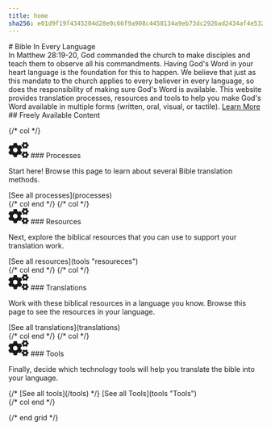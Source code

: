 ```yaml
---
title: home
sha256: e01d9f19f4345204d28e0c66f9a908c4458134a9eb73dc2926ad2434af4e532c
---
```


<div
  class="min-h-screen grid place-content-center bg-#555 bg-blend-multiply bg-cover bg-fixed bg-center-bottom py-30"
  style={`background-image: url("/images/bgbk.jpeg")`}
>
  <div class="max-w-prose mx-auto text-white px-4">
    <div class="text-center font-700 mb-12">
    # Bible In Every Language
    </div>
    In Matthew 28:19-20, God commanded the church to make disciples and teach them
    to observe all his commandments. Having God's Word in your heart language is
    the foundation for this to happen. We believe that just as this mandate to the
    church applies to every believer in every language, so does the responsibility
    of making sure God's Word is available. This website provides translation processes,
    resources and tools to help you make God's Word available in multiple forms (written,
    oral, visual, or tactile).
    <a
      href="#freely-available-content"
      class="text-center text-white px-10 py-4 border  font-700  decoration-none border-white border-2 rounded block h-20 w-72 bg-transparent mx-auto mt-8"
    >
      Learn More
    </a>
  </div>
</div>

<div class="container mx-auto py-32 px-4">
<div class="text-center mb-8">
## Freely Available Content
</div>
<div class="grid grid-cols-[repeat(auto-fit,_minmax(200px,1fr))] gap-6 lg:gap-10">

{/* col */}

  <div class="flex flex-col justify-between">
  <div class="text-[#954547] flex gap-2 items-center">
<svg xmlns="http://www.w3.org/2000/svg" width="40" height="32" viewBox="0 0 640 512"><path fill="currentColor" d="m512.1 191l-8.2 14.3c-3 5.3-9.4 7.5-15.1 5.4c-11.8-4.4-22.6-10.7-32.1-18.6c-4.6-3.8-5.8-10.5-2.8-15.7l8.2-14.3c-6.9-8-12.3-17.3-15.9-27.4h-16.5c-6 0-11.2-4.3-12.2-10.3c-2-12-2.1-24.6 0-37.1c1-6 6.2-10.4 12.2-10.4h16.5c3.6-10.1 9-19.4 15.9-27.4l-8.2-14.3c-3-5.2-1.9-11.9 2.8-15.7c9.5-7.9 20.4-14.2 32.1-18.6c5.7-2.1 12.1.1 15.1 5.4l8.2 14.3c10.5-1.9 21.2-1.9 31.7 0L552 6.3c3-5.3 9.4-7.5 15.1-5.4c11.8 4.4 22.6 10.7 32.1 18.6c4.6 3.8 5.8 10.5 2.8 15.7l-8.2 14.3c6.9 8 12.3 17.3 15.9 27.4h16.5c6 0 11.2 4.3 12.2 10.3c2 12 2.1 24.6 0 37.1c-1 6-6.2 10.4-12.2 10.4h-16.5c-3.6 10.1-9 19.4-15.9 27.4l8.2 14.3c3 5.2 1.9 11.9-2.8 15.7c-9.5 7.9-20.4 14.2-32.1 18.6c-5.7 2.1-12.1-.1-15.1-5.4l-8.2-14.3c-10.4 1.9-21.2 1.9-31.7 0zm-10.5-58.8c38.5 29.6 82.4-14.3 52.8-52.8c-38.5-29.7-82.4 14.3-52.8 52.8zM386.3 286.1l33.7 16.8c10.1 5.8 14.5 18.1 10.5 29.1c-8.9 24.2-26.4 46.4-42.6 65.8c-7.4 8.9-20.2 11.1-30.3 5.3l-29.1-16.8c-16 13.7-34.6 24.6-54.9 31.7v33.6c0 11.6-8.3 21.6-19.7 23.6c-24.6 4.2-50.4 4.4-75.9 0c-11.5-2-20-11.9-20-23.6V418c-20.3-7.2-38.9-18-54.9-31.7L74 403c-10 5.8-22.9 3.6-30.3-5.3c-16.2-19.4-33.3-41.6-42.2-65.7c-4-10.9.4-23.2 10.5-29.1l33.3-16.8c-3.9-20.9-3.9-42.4 0-63.4L12 205.8c-10.1-5.8-14.6-18.1-10.5-29c8.9-24.2 26-46.4 42.2-65.8c7.4-8.9 20.2-11.1 30.3-5.3l29.1 16.8c16-13.7 34.6-24.6 54.9-31.7V57.1c0-11.5 8.2-21.5 19.6-23.5c24.6-4.2 50.5-4.4 76-.1c11.5 2 20 11.9 20 23.6v33.6c20.3 7.2 38.9 18 54.9 31.7l29.1-16.8c10-5.8 22.9-3.6 30.3 5.3c16.2 19.4 33.2 41.6 42.1 65.8c4 10.9.1 23.2-10 29.1l-33.7 16.8c3.9 21 3.9 42.5 0 63.5zm-117.6 21.1c59.2-77-28.7-164.9-105.7-105.7c-59.2 77 28.7 164.9 105.7 105.7zm243.4 182.7l-8.2 14.3c-3 5.3-9.4 7.5-15.1 5.4c-11.8-4.4-22.6-10.7-32.1-18.6c-4.6-3.8-5.8-10.5-2.8-15.7l8.2-14.3c-6.9-8-12.3-17.3-15.9-27.4h-16.5c-6 0-11.2-4.3-12.2-10.3c-2-12-2.1-24.6 0-37.1c1-6 6.2-10.4 12.2-10.4h16.5c3.6-10.1 9-19.4 15.9-27.4l-8.2-14.3c-3-5.2-1.9-11.9 2.8-15.7c9.5-7.9 20.4-14.2 32.1-18.6c5.7-2.1 12.1.1 15.1 5.4l8.2 14.3c10.5-1.9 21.2-1.9 31.7 0l8.2-14.3c3-5.3 9.4-7.5 15.1-5.4c11.8 4.4 22.6 10.7 32.1 18.6c4.6 3.8 5.8 10.5 2.8 15.7l-8.2 14.3c6.9 8 12.3 17.3 15.9 27.4h16.5c6 0 11.2 4.3 12.2 10.3c2 12 2.1 24.6 0 37.1c-1 6-6.2 10.4-12.2 10.4h-16.5c-3.6 10.1-9 19.4-15.9 27.4l8.2 14.3c3 5.2 1.9 11.9-2.8 15.7c-9.5 7.9-20.4 14.2-32.1 18.6c-5.7 2.1-12.1-.1-15.1-5.4l-8.2-14.3c-10.4 1.9-21.2 1.9-31.7 0zM501.6 431c38.5 29.6 82.4-14.3 52.8-52.8c-38.5-29.6-82.4 14.3-52.8 52.8z"/></svg>
  ### Processes
  </div>
<p class="my-4"> Start here! Browse this page to learn about several Bible translation methods. </p>
  <span class="block">
[See all processes](processes)
  </span>
  </div>
{/* col end */}
{/* col */}
  <div class="flex flex-col justify-between">
  <div class="text-[#d89234] flex gap-2 items-center">
<svg xmlns="http://www.w3.org/2000/svg" width="40" height="32" viewBox="0 0 640 512"><path fill="currentColor" d="m512.1 191l-8.2 14.3c-3 5.3-9.4 7.5-15.1 5.4c-11.8-4.4-22.6-10.7-32.1-18.6c-4.6-3.8-5.8-10.5-2.8-15.7l8.2-14.3c-6.9-8-12.3-17.3-15.9-27.4h-16.5c-6 0-11.2-4.3-12.2-10.3c-2-12-2.1-24.6 0-37.1c1-6 6.2-10.4 12.2-10.4h16.5c3.6-10.1 9-19.4 15.9-27.4l-8.2-14.3c-3-5.2-1.9-11.9 2.8-15.7c9.5-7.9 20.4-14.2 32.1-18.6c5.7-2.1 12.1.1 15.1 5.4l8.2 14.3c10.5-1.9 21.2-1.9 31.7 0L552 6.3c3-5.3 9.4-7.5 15.1-5.4c11.8 4.4 22.6 10.7 32.1 18.6c4.6 3.8 5.8 10.5 2.8 15.7l-8.2 14.3c6.9 8 12.3 17.3 15.9 27.4h16.5c6 0 11.2 4.3 12.2 10.3c2 12 2.1 24.6 0 37.1c-1 6-6.2 10.4-12.2 10.4h-16.5c-3.6 10.1-9 19.4-15.9 27.4l8.2 14.3c3 5.2 1.9 11.9-2.8 15.7c-9.5 7.9-20.4 14.2-32.1 18.6c-5.7 2.1-12.1-.1-15.1-5.4l-8.2-14.3c-10.4 1.9-21.2 1.9-31.7 0zm-10.5-58.8c38.5 29.6 82.4-14.3 52.8-52.8c-38.5-29.7-82.4 14.3-52.8 52.8zM386.3 286.1l33.7 16.8c10.1 5.8 14.5 18.1 10.5 29.1c-8.9 24.2-26.4 46.4-42.6 65.8c-7.4 8.9-20.2 11.1-30.3 5.3l-29.1-16.8c-16 13.7-34.6 24.6-54.9 31.7v33.6c0 11.6-8.3 21.6-19.7 23.6c-24.6 4.2-50.4 4.4-75.9 0c-11.5-2-20-11.9-20-23.6V418c-20.3-7.2-38.9-18-54.9-31.7L74 403c-10 5.8-22.9 3.6-30.3-5.3c-16.2-19.4-33.3-41.6-42.2-65.7c-4-10.9.4-23.2 10.5-29.1l33.3-16.8c-3.9-20.9-3.9-42.4 0-63.4L12 205.8c-10.1-5.8-14.6-18.1-10.5-29c8.9-24.2 26-46.4 42.2-65.8c7.4-8.9 20.2-11.1 30.3-5.3l29.1 16.8c16-13.7 34.6-24.6 54.9-31.7V57.1c0-11.5 8.2-21.5 19.6-23.5c24.6-4.2 50.5-4.4 76-.1c11.5 2 20 11.9 20 23.6v33.6c20.3 7.2 38.9 18 54.9 31.7l29.1-16.8c10-5.8 22.9-3.6 30.3 5.3c16.2 19.4 33.2 41.6 42.1 65.8c4 10.9.1 23.2-10 29.1l-33.7 16.8c3.9 21 3.9 42.5 0 63.5zm-117.6 21.1c59.2-77-28.7-164.9-105.7-105.7c-59.2 77 28.7 164.9 105.7 105.7zm243.4 182.7l-8.2 14.3c-3 5.3-9.4 7.5-15.1 5.4c-11.8-4.4-22.6-10.7-32.1-18.6c-4.6-3.8-5.8-10.5-2.8-15.7l8.2-14.3c-6.9-8-12.3-17.3-15.9-27.4h-16.5c-6 0-11.2-4.3-12.2-10.3c-2-12-2.1-24.6 0-37.1c1-6 6.2-10.4 12.2-10.4h16.5c3.6-10.1 9-19.4 15.9-27.4l-8.2-14.3c-3-5.2-1.9-11.9 2.8-15.7c9.5-7.9 20.4-14.2 32.1-18.6c5.7-2.1 12.1.1 15.1 5.4l8.2 14.3c10.5-1.9 21.2-1.9 31.7 0l8.2-14.3c3-5.3 9.4-7.5 15.1-5.4c11.8 4.4 22.6 10.7 32.1 18.6c4.6 3.8 5.8 10.5 2.8 15.7l-8.2 14.3c6.9 8 12.3 17.3 15.9 27.4h16.5c6 0 11.2 4.3 12.2 10.3c2 12 2.1 24.6 0 37.1c-1 6-6.2 10.4-12.2 10.4h-16.5c-3.6 10.1-9 19.4-15.9 27.4l8.2 14.3c3 5.2 1.9 11.9-2.8 15.7c-9.5 7.9-20.4 14.2-32.1 18.6c-5.7 2.1-12.1-.1-15.1-5.4l-8.2-14.3c-10.4 1.9-21.2 1.9-31.7 0zM501.6 431c38.5 29.6 82.4-14.3 52.8-52.8c-38.5-29.6-82.4 14.3-52.8 52.8z"/></svg>
  ### Resources
  </div>
<p class="my-4">Next, explore the biblical resources that you can use to support your translation work.</p>
  <span class="block">
[See all resources](tools "resoureces")
  </span>
  </div>
{/* col end */}
{/* col */}
  <div class="flex flex-col justify-between">
  <div class="text-[#8dc42e] flex gap-2 items-center">
<svg xmlns="http://www.w3.org/2000/svg" width="40" height="32" viewBox="0 0 640 512"><path fill="currentColor" d="m512.1 191l-8.2 14.3c-3 5.3-9.4 7.5-15.1 5.4c-11.8-4.4-22.6-10.7-32.1-18.6c-4.6-3.8-5.8-10.5-2.8-15.7l8.2-14.3c-6.9-8-12.3-17.3-15.9-27.4h-16.5c-6 0-11.2-4.3-12.2-10.3c-2-12-2.1-24.6 0-37.1c1-6 6.2-10.4 12.2-10.4h16.5c3.6-10.1 9-19.4 15.9-27.4l-8.2-14.3c-3-5.2-1.9-11.9 2.8-15.7c9.5-7.9 20.4-14.2 32.1-18.6c5.7-2.1 12.1.1 15.1 5.4l8.2 14.3c10.5-1.9 21.2-1.9 31.7 0L552 6.3c3-5.3 9.4-7.5 15.1-5.4c11.8 4.4 22.6 10.7 32.1 18.6c4.6 3.8 5.8 10.5 2.8 15.7l-8.2 14.3c6.9 8 12.3 17.3 15.9 27.4h16.5c6 0 11.2 4.3 12.2 10.3c2 12 2.1 24.6 0 37.1c-1 6-6.2 10.4-12.2 10.4h-16.5c-3.6 10.1-9 19.4-15.9 27.4l8.2 14.3c3 5.2 1.9 11.9-2.8 15.7c-9.5 7.9-20.4 14.2-32.1 18.6c-5.7 2.1-12.1-.1-15.1-5.4l-8.2-14.3c-10.4 1.9-21.2 1.9-31.7 0zm-10.5-58.8c38.5 29.6 82.4-14.3 52.8-52.8c-38.5-29.7-82.4 14.3-52.8 52.8zM386.3 286.1l33.7 16.8c10.1 5.8 14.5 18.1 10.5 29.1c-8.9 24.2-26.4 46.4-42.6 65.8c-7.4 8.9-20.2 11.1-30.3 5.3l-29.1-16.8c-16 13.7-34.6 24.6-54.9 31.7v33.6c0 11.6-8.3 21.6-19.7 23.6c-24.6 4.2-50.4 4.4-75.9 0c-11.5-2-20-11.9-20-23.6V418c-20.3-7.2-38.9-18-54.9-31.7L74 403c-10 5.8-22.9 3.6-30.3-5.3c-16.2-19.4-33.3-41.6-42.2-65.7c-4-10.9.4-23.2 10.5-29.1l33.3-16.8c-3.9-20.9-3.9-42.4 0-63.4L12 205.8c-10.1-5.8-14.6-18.1-10.5-29c8.9-24.2 26-46.4 42.2-65.8c7.4-8.9 20.2-11.1 30.3-5.3l29.1 16.8c16-13.7 34.6-24.6 54.9-31.7V57.1c0-11.5 8.2-21.5 19.6-23.5c24.6-4.2 50.5-4.4 76-.1c11.5 2 20 11.9 20 23.6v33.6c20.3 7.2 38.9 18 54.9 31.7l29.1-16.8c10-5.8 22.9-3.6 30.3 5.3c16.2 19.4 33.2 41.6 42.1 65.8c4 10.9.1 23.2-10 29.1l-33.7 16.8c3.9 21 3.9 42.5 0 63.5zm-117.6 21.1c59.2-77-28.7-164.9-105.7-105.7c-59.2 77 28.7 164.9 105.7 105.7zm243.4 182.7l-8.2 14.3c-3 5.3-9.4 7.5-15.1 5.4c-11.8-4.4-22.6-10.7-32.1-18.6c-4.6-3.8-5.8-10.5-2.8-15.7l8.2-14.3c-6.9-8-12.3-17.3-15.9-27.4h-16.5c-6 0-11.2-4.3-12.2-10.3c-2-12-2.1-24.6 0-37.1c1-6 6.2-10.4 12.2-10.4h16.5c3.6-10.1 9-19.4 15.9-27.4l-8.2-14.3c-3-5.2-1.9-11.9 2.8-15.7c9.5-7.9 20.4-14.2 32.1-18.6c5.7-2.1 12.1.1 15.1 5.4l8.2 14.3c10.5-1.9 21.2-1.9 31.7 0l8.2-14.3c3-5.3 9.4-7.5 15.1-5.4c11.8 4.4 22.6 10.7 32.1 18.6c4.6 3.8 5.8 10.5 2.8 15.7l-8.2 14.3c6.9 8 12.3 17.3 15.9 27.4h16.5c6 0 11.2 4.3 12.2 10.3c2 12 2.1 24.6 0 37.1c-1 6-6.2 10.4-12.2 10.4h-16.5c-3.6 10.1-9 19.4-15.9 27.4l8.2 14.3c3 5.2 1.9 11.9-2.8 15.7c-9.5 7.9-20.4 14.2-32.1 18.6c-5.7 2.1-12.1-.1-15.1-5.4l-8.2-14.3c-10.4 1.9-21.2 1.9-31.7 0zM501.6 431c38.5 29.6 82.4-14.3 52.8-52.8c-38.5-29.6-82.4 14.3-52.8 52.8z"/></svg>
  ### Translations
  </div>
  <p class="my-4">Work with these biblical resources in a language you know. Browse this page to see the resources in your language.</p>
  <span class="block">
[See all translations](translations)
  </span>
  </div>
{/* col end */}
{/* col */}
  <div class="flex flex-col justify-between">
  <div class="text-[#706356] flex gap-2 items-center">
<svg xmlns="http://www.w3.org/2000/svg" width="40" height="32" viewBox="0 0 640 512"><path fill="currentColor" d="m512.1 191l-8.2 14.3c-3 5.3-9.4 7.5-15.1 5.4c-11.8-4.4-22.6-10.7-32.1-18.6c-4.6-3.8-5.8-10.5-2.8-15.7l8.2-14.3c-6.9-8-12.3-17.3-15.9-27.4h-16.5c-6 0-11.2-4.3-12.2-10.3c-2-12-2.1-24.6 0-37.1c1-6 6.2-10.4 12.2-10.4h16.5c3.6-10.1 9-19.4 15.9-27.4l-8.2-14.3c-3-5.2-1.9-11.9 2.8-15.7c9.5-7.9 20.4-14.2 32.1-18.6c5.7-2.1 12.1.1 15.1 5.4l8.2 14.3c10.5-1.9 21.2-1.9 31.7 0L552 6.3c3-5.3 9.4-7.5 15.1-5.4c11.8 4.4 22.6 10.7 32.1 18.6c4.6 3.8 5.8 10.5 2.8 15.7l-8.2 14.3c6.9 8 12.3 17.3 15.9 27.4h16.5c6 0 11.2 4.3 12.2 10.3c2 12 2.1 24.6 0 37.1c-1 6-6.2 10.4-12.2 10.4h-16.5c-3.6 10.1-9 19.4-15.9 27.4l8.2 14.3c3 5.2 1.9 11.9-2.8 15.7c-9.5 7.9-20.4 14.2-32.1 18.6c-5.7 2.1-12.1-.1-15.1-5.4l-8.2-14.3c-10.4 1.9-21.2 1.9-31.7 0zm-10.5-58.8c38.5 29.6 82.4-14.3 52.8-52.8c-38.5-29.7-82.4 14.3-52.8 52.8zM386.3 286.1l33.7 16.8c10.1 5.8 14.5 18.1 10.5 29.1c-8.9 24.2-26.4 46.4-42.6 65.8c-7.4 8.9-20.2 11.1-30.3 5.3l-29.1-16.8c-16 13.7-34.6 24.6-54.9 31.7v33.6c0 11.6-8.3 21.6-19.7 23.6c-24.6 4.2-50.4 4.4-75.9 0c-11.5-2-20-11.9-20-23.6V418c-20.3-7.2-38.9-18-54.9-31.7L74 403c-10 5.8-22.9 3.6-30.3-5.3c-16.2-19.4-33.3-41.6-42.2-65.7c-4-10.9.4-23.2 10.5-29.1l33.3-16.8c-3.9-20.9-3.9-42.4 0-63.4L12 205.8c-10.1-5.8-14.6-18.1-10.5-29c8.9-24.2 26-46.4 42.2-65.8c7.4-8.9 20.2-11.1 30.3-5.3l29.1 16.8c16-13.7 34.6-24.6 54.9-31.7V57.1c0-11.5 8.2-21.5 19.6-23.5c24.6-4.2 50.5-4.4 76-.1c11.5 2 20 11.9 20 23.6v33.6c20.3 7.2 38.9 18 54.9 31.7l29.1-16.8c10-5.8 22.9-3.6 30.3 5.3c16.2 19.4 33.2 41.6 42.1 65.8c4 10.9.1 23.2-10 29.1l-33.7 16.8c3.9 21 3.9 42.5 0 63.5zm-117.6 21.1c59.2-77-28.7-164.9-105.7-105.7c-59.2 77 28.7 164.9 105.7 105.7zm243.4 182.7l-8.2 14.3c-3 5.3-9.4 7.5-15.1 5.4c-11.8-4.4-22.6-10.7-32.1-18.6c-4.6-3.8-5.8-10.5-2.8-15.7l8.2-14.3c-6.9-8-12.3-17.3-15.9-27.4h-16.5c-6 0-11.2-4.3-12.2-10.3c-2-12-2.1-24.6 0-37.1c1-6 6.2-10.4 12.2-10.4h16.5c3.6-10.1 9-19.4 15.9-27.4l-8.2-14.3c-3-5.2-1.9-11.9 2.8-15.7c9.5-7.9 20.4-14.2 32.1-18.6c5.7-2.1 12.1.1 15.1 5.4l8.2 14.3c10.5-1.9 21.2-1.9 31.7 0l8.2-14.3c3-5.3 9.4-7.5 15.1-5.4c11.8 4.4 22.6 10.7 32.1 18.6c4.6 3.8 5.8 10.5 2.8 15.7l-8.2 14.3c6.9 8 12.3 17.3 15.9 27.4h16.5c6 0 11.2 4.3 12.2 10.3c2 12 2.1 24.6 0 37.1c-1 6-6.2 10.4-12.2 10.4h-16.5c-3.6 10.1-9 19.4-15.9 27.4l8.2 14.3c3 5.2 1.9 11.9-2.8 15.7c-9.5 7.9-20.4 14.2-32.1 18.6c-5.7 2.1-12.1-.1-15.1-5.4l-8.2-14.3c-10.4 1.9-21.2 1.9-31.7 0zM501.6 431c38.5 29.6 82.4-14.3 52.8-52.8c-38.5-29.6-82.4 14.3-52.8 52.8z"/></svg>
  ### Tools
  </div>
  <p class="my-4">Finally, decide which technology tools will help you translate the bible into your language. </p>
  <span class="block">
{/* [See all tools](/tools) */}
      [See all Tools](tools "Tools")

  </span>
  </div>
{/* col end */}

{/* end grid */}

   </div>

  </div>
